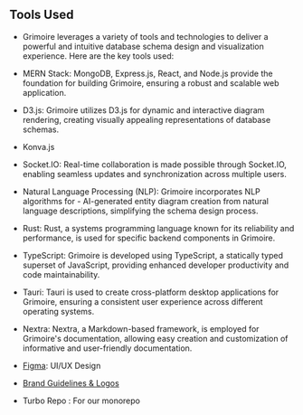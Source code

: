 ## Tools Used

- Grimoire leverages a variety of tools and technologies to deliver a powerful and intuitive database schema design and visualization experience. Here are the key tools used:

- MERN Stack: MongoDB, Express.js, React, and Node.js provide the foundation for building Grimoire, ensuring a robust and scalable web application.
- D3.js: Grimoire utilizes D3.js for dynamic and interactive diagram rendering, creating visually appealing representations of database schemas.
- Konva.js
- Socket.IO: Real-time collaboration is made possible through Socket.IO, enabling seamless updates and synchronization across multiple users.
- Natural Language Processing (NLP): Grimoire incorporates NLP algorithms for - AI-generated entity diagram creation from natural language descriptions, simplifying the schema design process.
- Rust: Rust, a systems programming language known for its reliability and performance, is used for specific backend components in Grimoire.
- TypeScript: Grimoire is developed using TypeScript, a statically typed superset of JavaScript, providing enhanced developer productivity and code maintainability.
- Tauri: Tauri is used to create cross-platform desktop applications for Grimoire, ensuring a consistent user experience across different operating systems.
- Nextra: Nextra, a Markdown-based framework, is employed for Grimoire's documentation, allowing easy creation and customization of informative and user-friendly documentation.
- [Figma](https://www.figma.com/file/5IF4WStPtqjOAeRJaraB4M/Grimoire?type=design&node-id=1%3A2444&t=F5TEelkDC4Zq2Obp-1): UI/UX Design
- [Brand Guidelines & Logos]()
- Turbo Repo : For our monorepo
